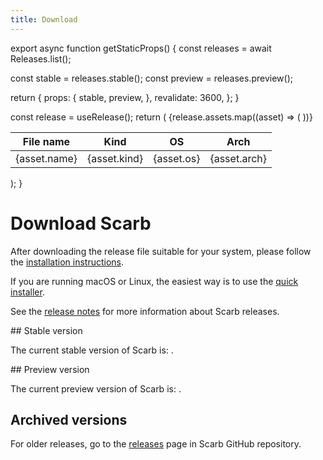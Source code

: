 ```yaml
---
title: Download
---
```



export async function getStaticProps() {
  const releases = await Releases.list();

const stable = releases.stable();
const preview = releases.preview();

return {
props: {
stable,
preview,
},
revalidate: 3600,
};
}

  const release = useRelease();
  return (
    <Table className="mt-4 table w-full">
      <thead className="text-left">
        <Tr>
          <Th>File name</Th>
          <Th>Kind</Th>
          <Th>OS</Th>
          <Th>Arch</Th>
        </Tr>
      </thead>
      <tbody>
        {release.assets.map((asset) => (
          <Tr key={asset.name}>
            <Td>
              <Link href={asset.downloadUrl}>{asset.name}</Link>
            </Td>
            <Td>{asset.kind}</Td>
            <Td>{asset.os}</Td>
            <Td>{asset.arch}</Td>
          </Tr>
        ))}
      </tbody>
    </Table>
  );
}

# Download Scarb

After downloading the release file suitable for your system, please follow the [installation instructions](/docs/install).

If you are running macOS or Linux, the easiest way is to use the [quick installer](/docs/install#quick-installation).

See the [release notes](https://github.com/software-mansion/scarb/releases) for more information about Scarb releases.

<WithRelease kind="stable">
  ## Stable version

The current stable version of Scarb is: <Code><ReleaseVersion /></Code>.

  <AssetsTable />
</WithRelease>

<WithRelease kind="preview">
  ## Preview version

The current preview version of Scarb is: <Code><ReleaseVersion /></Code>.

  <AssetsTable />
</WithRelease>

## Archived versions

For older releases, go to the [releases](https://github.com/software-mansion/scarb/releases) page in Scarb GitHub repository.
